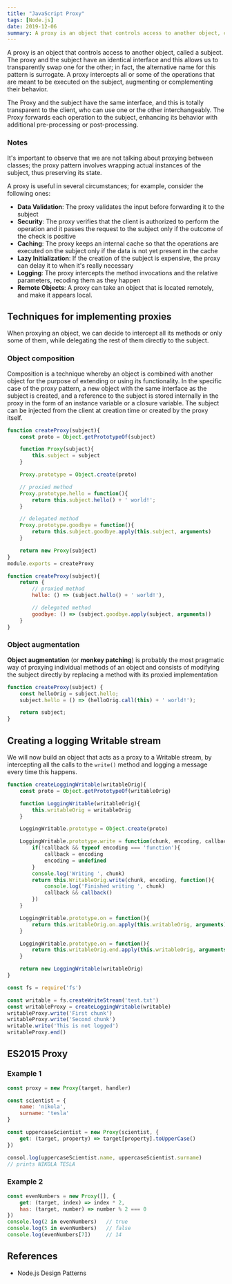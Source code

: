 ```yaml
---
title: "JavaScript Proxy"
tags: [Node.js]
date: 2019-12-06
summary: A proxy is an object that controls access to another object, called a subject.
---
```


A proxy is an object that controls access to another object, called a subject.
The proxy and the subject have an identical interface and this allows us to
transparently swap one for the other; in fact, the alternative name for this
pattern is surrogate. A proxy intercepts all or some of the operations that are
meant to be executed on the subject, augmenting or complementing their behavior.

The Proxy and the subject have the same interface, and this is totally
transparent to the client, who can use one or the other interchangeably. The
Proxy forwards each operation to the subject, enhancing its behavior with
additional pre-processing or post-processing.

### Notes

It's important to observe that we are not talking about proxying between
classes; the proxy pattern involves wrapping actual instances of the subject,
thus preserving its state.

A proxy is useful in several circumstances; for example, consider the following
ones:

- **Data Validation**: The proxy validates the input before forwarding it to the
  subject
- **Security**: The proxy verifies that the client is authorized to perform the
  operation and it passes the request to the subject only if the outcome of the
  check is positive
- **Caching**: The proxy keeps an internal cache so that the operations are
  executed on the subject only if the data is not yet present in the cache
- **Lazy Initialization**: If the creation of the subject is expensive, the
  proxy can delay it to when it's really necessary
- **Logging**: The proxy intercepts the method invocations and the relative
  parameters, recoding them as they happen
- **Remote Objects**: A proxy can take an object that is located remotely, and
  make it appears local.

## Techniques for implementing proxies

When proxying an object, we can decide to intercept all its methods or only some
of them, while delegating the rest of them directly to the subject.

### Object composition

Composition is a technique whereby an object is combined with another object for
the purpose of extending or using its functionality. In the specific case of the
proxy pattern, a new object with the same interface as the subject is created,
and a reference to the subject is stored internally in the proxy in the form of
an instance variable or a closure variable. The subject can be injected from the
client at creation time or created by the proxy itself.

```javascript
function createProxy(subject){
    const proto = Object.getPrototypeOf(subject)

    function Proxy(subject){
        this.subject = subject
    }

    Proxy.prototype = Object.create(proto)

    // proxied method
    Proxy.prototype.hello = function(){
        return this.subject.hello() + ' world!';
    }

    // delegated method
    Proxy.prototype.goodbye = function(){
        return this.subject.goodbye.apply(this.subject, arguments)
    }

    return new Proxy(subject)
}
module.exports = createProxy
```

```javascript
function createProxy(subject){
    return {
        // proxied method
        hello: () => (subject.hello() + ' world!'),

        // delegated method
        goodbye: () => (subject.goodbye.apply(subject, arguments))
    }
}
```

### Object augmentation

**Object augmentation** (or **monkey patching**) is probably the most pragmatic
way of proxying individual methods of an object and consists of modifying the
subject directly by replacing a method with its proxied implementation

```javascript
function createProxy(subject) {
    const helloOrig = subject.hello;
    subject.hello = () => (helloOrig.call(this) + ' world!');

    return subject;
}
```

## Creating a logging Writable stream

We will now build an object that acts as a proxy to a Writable stream, by
intercepting all the calls to the `write()` method and logging a message every
time this happens.

```javascript
function createLoggingWritable(writableOrig){
    const proto = Object.getPrototypeOf(writableOrig)

    function LoggingWritable(writableOrig){
        this.writableOrig = writableOrig
    }

    LoggingWritable.prototype = Object.create(proto)

    LoggingWritable.prototype.write = function(chunk, encoding, callback){
        if(!callback && typeof encoding === 'function'){
            callback = encoding
            encoding = undefined
        }
        console.log('Writing ', chunk)
        return this.WritableOrig.write(chunk, encoding, function(){
            console.log('Finished writing ', chunk)
            callback && callback()
        })
    }

    LoggingWritable.prototype.on = function(){
        return this.writableOrig.on.apply(this.writableOrig, arguments)
    }

    LoggingWritable.prototype.on = function(){
        return this.writableOrig.end.apply(this.writableOrig, arguments)
    }

    return new LoggingWritable(writableOrig)
}
```

```javascript
const fs = require('fs')

const writable = fs.createWriteStream('test.txt')
const writableProxy = createLoggingWritable(writable)
writableProxy.write('First chunk')
writableProxy.write('Second chunk')
writable.write('This is not logged')
writableProxy.end()
```

## ES2015 Proxy

### Example 1

```javascript
const proxy = new Proxy(target, handler)
```

```javascript
const scientist = {
    name: 'nikola',
    surname: 'tesla'
}

const uppercaseScientist = new Proxy(scientist, {
    get: (target, property) => target[property].toUpperCase()
})

consol.log(uppercaseScientist.name, uppercaseScientist.surname)
// prints NIKOLA TESLA
```

### Example 2

```javascript
const evenNumbers = new Proxy([], {
    get: (target, index) => index * 2,
    has: (target, number) => number % 2 === 0
})
console.log(2 in evenNumbers)   // true
console.log(5 in evenNumbers)   // false
console.log(evenNumbers[7])     // 14
```

## References

- Node.js Design Patterns
